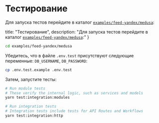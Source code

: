 # Тестирование

Для запуска тестов перейдите в каталог [`examples/feed-yandex/medusa`](https://github.com/gorgojs/medusa-plugins/tree/main/examples/feed-yandex/medusa):

  title: "Тестирование",
  description: "Для запуска тестов перейдите в каталог [`examples/feed-yandex/medusa`](https://github.com/gorgojs/medusa-plugins/tree/main/examples/feed-yandex/medusa):"
}


```bash
cd examples/feed-yandex/medusa
```

Убедитесь, что в файле `.env.test` присутствуют следующие переменные: `DB_USERNAME`, `DB_PASSWORD`:

```bash
cp .env.test.example .env.test
```

Затем, запустите тесты:

```bash
# Run module tests
# These verify the internal logic, such as services and models
yarn test:integration:modules

# Run integration tests
# Integration tests include tests for API Routes and Workflows
yarn test:integration:http
```
